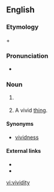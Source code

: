 ==English==

===Etymology===
{{m|en|vivid}} + {{m|en|-ity}}

===Pronunciation===
* {{a|UK}} {{IPA|/vɪˈvɪdɪti/|lang=en}}

===Noun===
{{en-noun|~|vividities}}

# {{label|en|uncountable|rare}} {{synonym of|vividness|lang=en}}
# {{label|en|countable}} A vivid [[thing]].

====Synonyms====
* {{sense|quality}} [[vividness]] {{qualifier|uncountable}}

====External links====
* {{R:Webster 1913}}
* {{R:Century 1911}}

[[vi:vividity]]